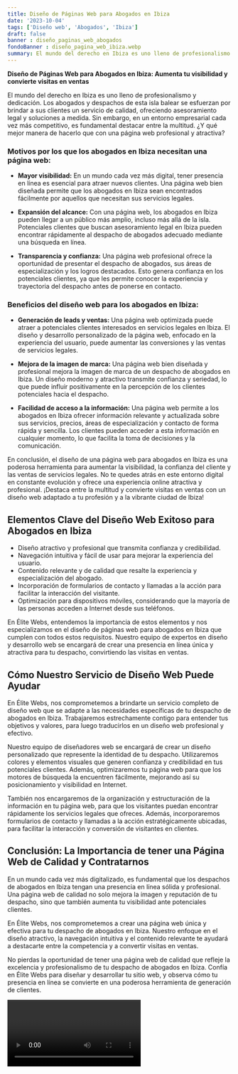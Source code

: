 ```yaml
---
title: Diseño de Páginas Web para Abogados en Ibiza
date: '2023-10-04'
tags: ['Diseño web', 'Abogados', 'Ibiza']
draft: false
banner : diseño_paginas_web_abogados
fondoBanner : diseño_pagina_web_ibiza.webp
summary: El mundo del derecho en Ibiza es uno lleno de profesionalismo y dedicación. Los abogados y despachos de esta isla balear se esfuerzan por brindar a sus clientes un servicio de calidad, ofreciendo asesoramiento legal y soluciones a medida. Sin embargo, en un entorno empresarial cada vez más competitivo, es fundamental destacar entre la multitud. ¿Y qué mejor manera de hacerlo que con una página web profesional y atractiva?
---
```


**Diseño de Páginas Web para Abogados en Ibiza: Aumenta tu visibilidad y convierte visitas en ventas**

El mundo del derecho en Ibiza es uno lleno de profesionalismo y dedicación. Los abogados y despachos de esta isla balear se esfuerzan por brindar a sus clientes un servicio de calidad, ofreciendo asesoramiento legal y soluciones a medida. Sin embargo, en un entorno empresarial cada vez más competitivo, es fundamental destacar entre la multitud. ¿Y qué mejor manera de hacerlo que con una página web profesional y atractiva?

### Motivos por los que los abogados en Ibiza necesitan una página web:

- **Mayor visibilidad:** En un mundo cada vez más digital, tener presencia en línea es esencial para atraer nuevos clientes. Una página web bien diseñada permite que los abogados en Ibiza sean encontrados fácilmente por aquellos que necesitan sus servicios legales.

- **Expansión del alcance:** Con una página web, los abogados en Ibiza pueden llegar a un público más amplio, incluso más allá de la isla. Potenciales clientes que buscan asesoramiento legal en Ibiza pueden encontrar rápidamente al despacho de abogados adecuado mediante una búsqueda en línea.

- **Transparencia y confianza:** Una página web profesional ofrece la oportunidad de presentar el despacho de abogados, sus áreas de especialización y los logros destacados. Esto genera confianza en los potenciales clientes, ya que les permite conocer la experiencia y trayectoria del despacho antes de ponerse en contacto.

### Beneficios del diseño web para los abogados en Ibiza:

- **Generación de leads y ventas:** Una página web optimizada puede atraer a potenciales clientes interesados en servicios legales en Ibiza. El diseño y desarrollo personalizado de la página web, enfocado en la experiencia del usuario, puede aumentar las conversiones y las ventas de servicios legales.

- **Mejora de la imagen de marca:** Una página web bien diseñada y profesional mejora la imagen de marca de un despacho de abogados en Ibiza. Un diseño moderno y atractivo transmite confianza y seriedad, lo que puede influir positivamente en la percepción de los clientes potenciales hacia el despacho.

- **Facilidad de acceso a la información:** Una página web permite a los abogados en Ibiza ofrecer información relevante y actualizada sobre sus servicios, precios, áreas de especialización y contacto de forma rápida y sencilla. Los clientes pueden acceder a esta información en cualquier momento, lo que facilita la toma de decisiones y la comunicación.

En conclusión, el diseño de una página web para abogados en Ibiza es una poderosa herramienta para aumentar la visibilidad, la confianza del cliente y las ventas de servicios legales. No te quedes atrás en este entorno digital en constante evolución y ofrece una experiencia online atractiva y profesional. ¡Destaca entre la multitud y convierte visitas en ventas con un diseño web adaptado a tu profesión y a la vibrante ciudad de Ibiza!

<GifSeo />

<Cta />

## Elementos Clave del Diseño Web Exitoso para Abogados en Ibiza

- Diseño atractivo y profesional que transmita confianza y credibilidad.
- Navegación intuitiva y fácil de usar para mejorar la experiencia del usuario.
- Contenido relevante y de calidad que resalte la experiencia y especialización del abogado.
- Incorporación de formularios de contacto y llamadas a la acción para facilitar la interacción del visitante.
- Optimización para dispositivos móviles, considerando que la mayoría de las personas acceden a Internet desde sus teléfonos.

En Élite Webs, entendemos la importancia de estos elementos y nos especializamos en el diseño de páginas web para abogados en Ibiza que cumplen con todos estos requisitos. Nuestro equipo de expertos en diseño y desarrollo web se encargará de crear una presencia en línea única y atractiva para tu despacho, convirtiendo las visitas en ventas.

## Cómo Nuestro Servicio de Diseño Web Puede Ayudar

En Élite Webs, nos comprometemos a brindarte un servicio completo de diseño web que se adapte a las necesidades específicas de tu despacho de abogados en Ibiza. Trabajaremos estrechamente contigo para entender tus objetivos y valores, para luego traducirlos en un diseño web profesional y efectivo.

Nuestro equipo de diseñadores web se encargará de crear un diseño personalizado que represente la identidad de tu despacho. Utilizaremos colores y elementos visuales que generen confianza y credibilidad en tus potenciales clientes. Además, optimizaremos tu página web para que los motores de búsqueda la encuentren fácilmente, mejorando así su posicionamiento y visibilidad en Internet.

También nos encargaremos de la organización y estructuración de la información en tu página web, para que los visitantes puedan encontrar rápidamente los servicios legales que ofreces. Además, incorporaremos formularios de contacto y llamadas a la acción estratégicamente ubicadas, para facilitar la interacción y conversión de visitantes en clientes.

## Conclusión: La Importancia de tener una Página Web de Calidad y Contratarnos

En un mundo cada vez más digitalizado, es fundamental que los despachos de abogados en Ibiza tengan una presencia en línea sólida y profesional. Una página web de calidad no solo mejora la imagen y reputación de tu despacho, sino que también aumenta tu visibilidad ante potenciales clientes.

En Élite Webs, nos comprometemos a crear una página web única y efectiva para tu despacho de abogados en Ibiza. Nuestro enfoque en el diseño atractivo, la navegación intuitiva y el contenido relevante te ayudará a destacarte entre la competencia y a convertir visitas en ventas.

No pierdas la oportunidad de tener una página web de calidad que refleje la excelencia y profesionalismo de tu despacho de abogados en Ibiza. Confía en Élite Webs para diseñar y desarrollar tu sitio web, y observa cómo tu presencia en línea se convierte en una poderosa herramienta de generación de clientes.

<Video />

<CtaBot job='Abogados' city='Ibiza'/>

<Gmaps query='Ibiza+españa+maps' />